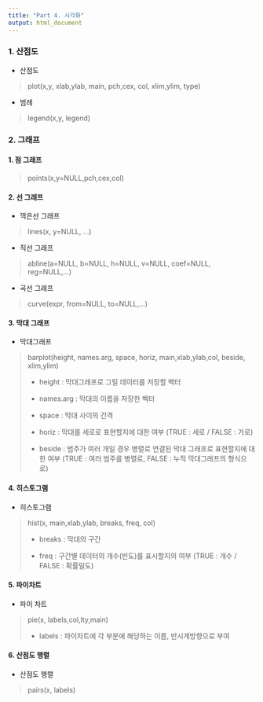 ```yaml
---
title: "Part 4. 시각화"
output: html_document
---
```


### 1. 산점도

-   산점도

> plot(x,y, xlab,ylab, main, pch,cex, col, xlim,ylim, type)

-   범례

> legend(x,y, legend)

### 2. 그래프

#### 1. 점 그래프

> points(x,y=NULL,pch,cex,col)

#### 2. 선 그래프

-   꺽은선 그래프

> lines(x, y=NULL, ...)

-   직선 그래프

> abline(a=NULL, b=NULL, h=NULL, v=NULL, coef=NULL, reg=NULL,...)

-   곡선 그래프

> curve(expr, from=NULL, to=NULL,...)

#### 3. 막대 그래프

-   막대그래프

> barplot(height, names.arg, space, horiz, main,xlab,ylab,col, beside, xlim,ylim)
>
> -   height : 막대그래프로 그릴 데이터를 저장할 벡터
>
> -   names.arg : 막대의 이름을 저장한 벡터
>
> -   space : 막대 사이의 간격
>
> -   horiz : 막대를 세로로 표현할지에 대한 여부 (TRUE : 세로 / FALSE : 가로)
>
> -   beside : 범주가 여러 개일 경우 병렬로 연결된 막대 그래프로 표현할지에 대한 여부 (TRUE : 여러 범주를 병렬로, FALSE : 누적 막대그래프의 형식으로)

#### 4. 히스토그램

-   히스토그램

> hist(x, main,xlab,ylab, breaks, freq, col)
>
> -   breaks : 막대의 구간
>
> -   freq : 구간별 데이터의 개수(빈도)를 표시할지의 여부 (TRUE : 개수 / FALSE : 확률밀도)

#### 5. 파이차트

-   파이 차트

> pie(x, labels,col,lty,main)
>
> -   labels : 파이차트에 각 부분에 해당하는 이름, 반시계방향으로 부여

#### 6. 산점도 행렬

-   산점도 행렬

> pairs(x, labels)
